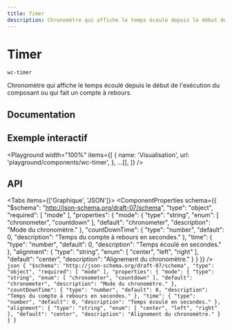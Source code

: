 ```yaml
---
title: Timer
description: Chronomètre qui affiche le temps écoulé depuis le début de l'exécution du composant ou qui fait un compte à rebours.
---
```



# Timer

`wc-timer`

Chronomètre qui affiche le temps écoulé depuis le début de l'exécution du composant ou qui fait un compte à rebours.

## Documentation

## Exemple interactif

<Playground
  width="100%"
  items={[
    {
      name: 'Visualisation',
      url: 'playground/components/wc-timer',
    },
    ...[],
  ]}
/>

## API

<Tabs items={['Graphique', 'JSON']}>
  <Tab>
    <ComponentProperties schema={{
  "$schema": "http://json-schema.org/draft-07/schema",
  "type": "object",
  "required": [
    "mode"
  ],
  "properties": {
    "mode": {
      "type": "string",
      "enum": [
        "chronometer",
        "countdown"
      ],
      "default": "chronometer",
      "description": "Mode du chronomètre."
    },
    "countDownTime": {
      "type": "number",
      "default": 0,
      "description": "Temps du compte à rebours en secondes."
    },
    "time": {
      "type": "number",
      "default": 0,
      "description": "Temps écoulé en secondes."
    },
    "alignment": {
      "type": "string",
      "enum": [
        "center",
        "left",
        "right"
      ],
      "default": "center",
      "description": "Alignement du chronomètre."
    }
  }
}} />
  </Tab>
  <Tab>
    ```json
    {
  "$schema": "http://json-schema.org/draft-07/schema",
  "type": "object",
  "required": [
    "mode"
  ],
  "properties": {
    "mode": {
      "type": "string",
      "enum": [
        "chronometer",
        "countdown"
      ],
      "default": "chronometer",
      "description": "Mode du chronomètre."
    },
    "countDownTime": {
      "type": "number",
      "default": 0,
      "description": "Temps du compte à rebours en secondes."
    },
    "time": {
      "type": "number",
      "default": 0,
      "description": "Temps écoulé en secondes."
    },
    "alignment": {
      "type": "string",
      "enum": [
        "center",
        "left",
        "right"
      ],
      "default": "center",
      "description": "Alignement du chronomètre."
    }
  }
}
    ```
  </Tab>
</Tabs>
